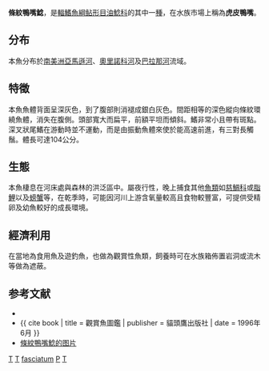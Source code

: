{{Speciesbox
| genus = Pseudoplatystoma
| species = fasciatum
| image = Pseudoplatystoma fasciatum1.jpg
| status = NE
| status_system = IUCN3.1
| authority = [[Linnaeus|Linnaeus]], 1776
| synonyms = *''Platystoma artedii''<br /><small>Günther, 1864</small>
*''Pseudoplatystoma fasciatum brevifile''<br /><small>Eigenmann & Eigenmann, 1889</small>
*''Pseudoplatystoma fasciatum fasciatum''<br /><small>Linnaeus, 1766</small>
*''Pseudoplatystoma fasciatum intermedium''<br /><small>Eigenmann & Eigenmann, 1889</small>
*''Pseudoplatystoma fasciatum nigricans''<br /><small>Eigenmann & Eigenmann, 1889</small>
*''Pseudoplatystoma fasciatum reticulatum''<br /><small>Eigenmann & Eigenmann, 1889</small>
*''Silurus fasciatus''<br /><small>Linnaeus, 1766</small>
}}

'''條紋鴨嘴鯰'''，是[[輻鰭魚綱|輻鰭魚綱]][[鲇形目|鲇形目]][[油鯰科|油鯰科]]的其中一[[種|種]]，在水族市場上稱為'''虎皮鴨嘴'''。

==分布==
本魚分布於[[南美洲|南美洲]][[亞馬遜河|亞馬遜河]]、[[奧里諾科河|奧里諾科河]]及[[巴拉那河|巴拉那河]]流域。

==特徵==
本魚魚體背面呈深灰色，到了腹部則消褪成銀白灰色。間距相等的深色縱向條紋環繞魚體，消失在腹側。頭部寬大而扁平，前額平坦而傾斜。鰭非常小且帶有斑點。深叉狀尾鰭在游動時並不運動，而是由振動魚體來使於能高速前進，有三對長觸鬚。體長可達104公分。

==生態==
本魚棲息在河床處與森林的洪泛區中。屬夜行性，晚上捕食其他[[魚類|魚類]]如[[慈鯛科|慈鯛科]]或[[脂鯉|脂鯉]]以及[[螃蟹|螃蟹]]等，在乾季時，可能因河川上游含氧量較高且食物較豐富，可提供受精卵及幼魚較好的成長環境。

==經濟利用==
在當地為食用魚及遊釣魚，也做為觀賞性魚類，飼養時可在水族箱佈置岩洞或流木等做為遮蔽。

==参考文献==
{{refbegin}}
*{{FishBase_species|genus=Pseudoplatystoma|species=fasciatum|year=2011|month=12}}
*{{ cite book | title = 觀賞魚圖鑑 | publisher = 貓頭鷹出版社 | date = 1996年6月 }}
* [https://www.fishbase.se/images/species/Psfas_u4.jpg 條紋鴨嘴鯰的图片] {{Wayback|url=https://www.fishbase.se/images/species/Psfas_u4.jpg |date=20200720172626 }}
{{refend}}
{{Taxonbar|from=Q201877}}

[[Category:觀賞魚|T]]
[[Category:食用鱼|T]]
[[Category:鴨嘴鯰屬|fasciatum]]
[[Category:1766年描述的鱼类|P]]
[[Category:卡尔·林奈命名的生物分类|T]]